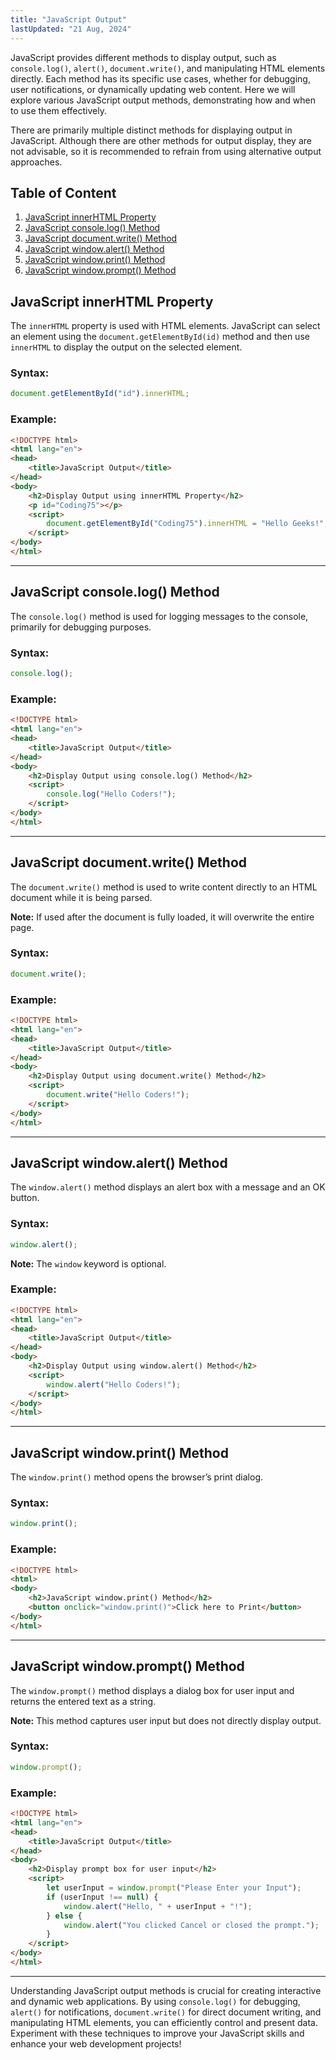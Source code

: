 ```yaml
---
title: "JavaScript Output"
lastUpdated: "21 Aug, 2024"
---
```


JavaScript provides different methods to display output, such as `console.log()`, `alert()`, `document.write()`, and manipulating HTML elements directly. Each method has its specific use cases, whether for debugging, user notifications, or dynamically updating web content. Here we will explore various JavaScript output methods, demonstrating how and when to use them effectively.

There are primarily multiple distinct methods for displaying output in JavaScript. Although there are other methods for output display, they are not advisable, so it is recommended to refrain from using alternative output approaches.

## Table of Content

1. [JavaScript innerHTML Property](#javascript-innerhtml-property)
2. [JavaScript console.log() Method](#javascript-consolelog-method)
3. [JavaScript document.write() Method](#javascript-documentwrite-method)
4. [JavaScript window.alert() Method](#javascript-windowalert-method)
5. [JavaScript window.print() Method](#javascript-windowprint-method)
6. [JavaScript window.prompt() Method](#javascript-windowprompt-method)

## JavaScript innerHTML Property
The `innerHTML` property is used with HTML elements. JavaScript can select an element using the `document.getElementById(id)` method and then use `innerHTML` to display the output on the selected element.

### Syntax:
```js
document.getElementById("id").innerHTML;
```

### Example:
```html
<!DOCTYPE html>
<html lang="en">
<head>
    <title>JavaScript Output</title>
</head>
<body>
    <h2>Display Output using innerHTML Property</h2>
    <p id="Coding75"></p>
    <script>
        document.getElementById("Coding75").innerHTML = "Hello Geeks!";
    </script>
</body>
</html>
```

---

## JavaScript console.log() Method
The `console.log()` method is used for logging messages to the console, primarily for debugging purposes.

### Syntax:
```js
console.log();
```

### Example:
```html
<!DOCTYPE html>
<html lang="en">
<head>
    <title>JavaScript Output</title>
</head>
<body>
    <h2>Display Output using console.log() Method</h2>
    <script>
        console.log("Hello Coders!");
    </script>
</body>
</html>
```

---

## JavaScript document.write() Method
The `document.write()` method is used to write content directly to an HTML document while it is being parsed.

**Note:** If used after the document is fully loaded, it will overwrite the entire page.

### Syntax:
```js
document.write();
```

### Example:
```html
<!DOCTYPE html>
<html lang="en">
<head>
    <title>JavaScript Output</title>
</head>
<body>
    <h2>Display Output using document.write() Method</h2>
    <script>
        document.write("Hello Coders!");
    </script>
</body>
</html>
```

---

## JavaScript window.alert() Method
The `window.alert()` method displays an alert box with a message and an OK button.

### Syntax:
```js
window.alert();
```

**Note:** The `window` keyword is optional.

### Example:
```html
<!DOCTYPE html>
<html lang="en">
<head>
    <title>JavaScript Output</title>
</head>
<body>
    <h2>Display Output using window.alert() Method</h2>
    <script>
        window.alert("Hello Coders!");
    </script>
</body>
</html>
```

---

## JavaScript window.print() Method
The `window.print()` method opens the browser’s print dialog.

### Syntax:
```js
window.print();
```

### Example:
```html
<!DOCTYPE html>
<html>
<body>
    <h2>JavaScript window.print() Method</h2>
    <button onclick="window.print()">Click here to Print</button>
</body>
</html>
```

---

## JavaScript window.prompt() Method
The `window.prompt()` method displays a dialog box for user input and returns the entered text as a string.

**Note:** This method captures user input but does not directly display output.

### Syntax:
```js
window.prompt();
```

### Example:
```html
<!DOCTYPE html>
<html lang="en">
<head>
    <title>JavaScript Output</title>
</head>
<body>
    <h2>Display prompt box for user input</h2>
    <script>
        let userInput = window.prompt("Please Enter your Input");
        if (userInput !== null) {
            window.alert("Hello, " + userInput + "!");
        } else {
            window.alert("You clicked Cancel or closed the prompt.");
        }
    </script>
</body>
</html>
```

---

Understanding JavaScript output methods is crucial for creating interactive and dynamic web applications. By using `console.log()` for debugging, `alert()` for notifications, `document.write()` for direct document writing, and manipulating HTML elements, you can efficiently control and present data. Experiment with these techniques to improve your JavaScript skills and enhance your web development projects!
